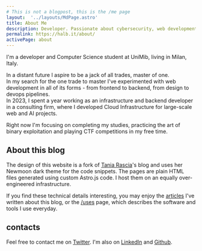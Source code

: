 ```yaml
---
# This is not a blogpost, this is the /me page
layout:  '../layouts/MdPage.astro'
title: About Me
description: Developer. Passionate about cybersecurity, web development and cloud architectures
permalink: https://halb.it/about/
activePage: about
---
```


I'm a developer and Computer Science student at UniMib, living in Milan, Italy.

In a distant future I aspire to be a jack of all trades, master of one.<br/>
In my search for the one trade to master
I've experimented with web development in all of its forms - from frontend to backend, from design
to devops pipelines.<br/>
In 2023, I spent a year working as an infrastructure and backend developer in a consulting firm,
where I developed Cloud Infrastructure for large-scale web and AI projects.

Right now I'm focusing on completing my studies, 
practicing the art of binary exploitation and 
playing CTF competitions in my free time.


## About this blog

The design of this website is a fork of
<a href="https://github.com/taniarascia/taniarascia.com">Tania Rascia</a>'s
blog and uses her Newmoon dark theme for
 the code snippets. 
 The pages are plain HTML files generated using custom Astro.js code.
 I host them on an equally over-engineered infrastructure.

 If you find these technical details interesting,
 you may enjoy the [articles](/articles/#this-website) I've written about this blog,
  or the [/uses](/uses/) page,
 which describes the software and tools I use everyday.

## contacts

Feel free to contact me on <a href="https://twitter.com/albertCoolwind">Twitter</a>.
I'm also on [LinkedIn](https://www.linkedin.com/in/alberto-ventafridda/) and [Github](https://github.com/robalb).
